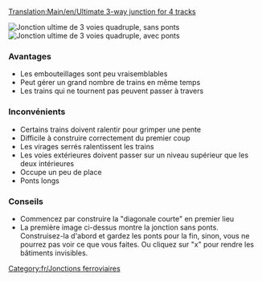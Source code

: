 [[Translation:Main/en/Ultimate 3-way junction for 4 tracks]]
{{en/-}}{{fr/Menu de Croisements}}

[[File:en/ultimate 3way junction for4nobridges.png|frame|none|Jonction ultime de 3 voies quadruple, sans ponts]]
[[File:en/ultimate 3way junction for4bridges.png|frame|none|Jonction ultime de 3 voies quadruple, avec ponts]]

===Avantages===
*Les embouteillages sont peu vraisemblables
*Peut gérer un grand nombre de trains en même temps
*Les trains qui ne tournent pas peuvent passer à travers

===Inconvénients===
*Certains trains doivent ralentir pour grimper une pente
*Difficile à construire correctement du premier coup
*Les virages serrés ralentissent les trains
*Les voies extérieures doivent passer sur un niveau supérieur que les deux intérieures
*Occupe un peu de place
*Ponts longs

===Conseils===
*Commencez par construire la "diagonale courte" en premier lieu
*La première image ci-dessus montre la jonction sans ponts. Construisez-la d'abord et gardez les ponts pour la fin, sinon, vous ne pourrez pas voir ce que vous faites. Ou cliquez sur "x"  pour rendre les bâtiments invisibles.

[[Category:fr/Jonctions ferroviaires]]